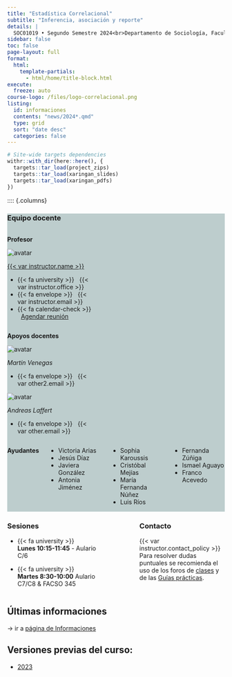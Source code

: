 ```yaml
---
title: "Estadística Correlacional"
subtitle: "Inferencia, asociación y reporte"
details: |
  SOC01019 • Segundo Semestre 2024<br>Departamento de Sociología, Facultad de Ciencias Sociales<br>Universidad de Chile
sidebar: false
toc: false
page-layout: full
format:
  html:
    template-partials:
      - html/home/title-block.html
execute:
  freeze: auto   
course-logo: /files/logo-correlacional.png
listing:
  id: informaciones
  contents: "news/2024*.qmd"
  type: grid
  sort: "date desc"
  categories: false
---
```


```r
# Site-wide targets dependencies
withr::with_dir(here::here(), {
  targets::tar_load(project_zips)
  targets::tar_load(xaringan_slides)
  targets::tar_load(xaringan_pdfs)
})
```

:::: {.columns}

:::: {style="background-color: #BDCDCD"}

### Equipo docente
::: {.column width="40%"}


**Profesor**

<div class="image-cropper">
  <img src="https://ucampus.uchile.cl/d/r/usuario/ff/ffd4a9d15a5239c0a425a58a798889c8/perfil/bf49d6261628eb095bcaec76eda1e0d1.jpg" alt="avatar" class="profile-pic">
</div>



[{{< var instructor.name >}}]({{< var instructor.url >}})

- {{< fa university >}} &nbsp; {{< var instructor.office >}}
- {{< fa envelope >}} &nbsp; {{< var instructor.email >}}
- {{< fa calendar-check >}} &nbsp; [Agendar reunión]({{< var instructor.appointment_url >}})

:::

::: {.column width="10%"}

:::

::: {.column width="38%"}

**Apoyos docentes**

<div class="image-cropper">
  <img src="/slides/img/martin.png" alt="avatar" class="profile-pic">
</div>

*Martín Venegas*

- {{< fa envelope >}} &nbsp; {{< var other2.email >}}

<div class="image-cropper">
  <img src="https://ucampus.uchile.cl/d/r/usuario/5b/5b662afdc07fea74ce535d3c5e29712e/perfil/f812fd6a269ed14b58c1e61866f47274.jpg" alt="avatar" class="profile-pic">
</div>


*Andreas Laffert*

- {{< fa envelope >}} &nbsp; {{< var other.email >}}

:::

:::: {.columns}

**Ayudantes**

::: {.column width="32%"}

- Victoria Arias
- Jesús Díaz
- Javiera González
- Antonia Jiménez
:::

::: {.column width="32%"}
- Sophia Karoussis
- Cristóbal Mejías
- María Fernanda Núñez
- Luis Ríos
:::

::: {.column width="32%"}
- Fernanda Zúñiga
- Ismael Aguayo
- Franco Acevedo
:::

::::
::::

:::: {.columns}

::: {.column width="40%"}
### Sesiones

- {{< fa university >}} &nbsp; **Lunes 10:15-11:45** - Aulario C/6

- {{< fa university >}} &nbsp; **Martes 8:30-10:00** Aulario C7/C8 & FACSO 345
:::

::: {.column width="10%"}

:::

::: {.column width="38%"}
### Contacto

{{< var instructor.contact_policy >}}
Para resolver dudas puntuales se recomienda el uso de los foros de [clases](/content/foro-clases.qmd) y de las [Guías prácticas](/assignment/foro-practicos.qmd).
:::

::::


## Últimas informaciones

::: {#informaciones}
:::

-> ir a [página de Informaciones](/news/index.qmd)


## Versiones previas del curso:

- [2023](https://2023--correlacional.netlify.app/)


